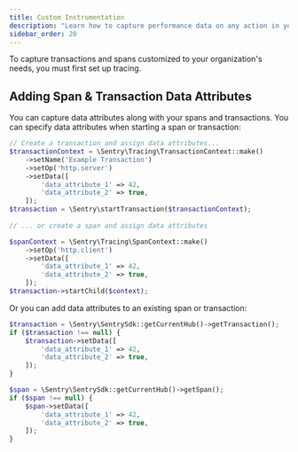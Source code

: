 ```yaml
---
title: Custom Instrumentation
description: "Learn how to capture performance data on any action in your app."
sidebar_order: 20
---
```


<Note>

To capture transactions and spans customized to your organization's needs, you must first <PlatformLink to="/tracing/">set up tracing.</PlatformLink>

</Note>

<PlatformContent includePath="performance/enable-manual-instrumentation" />

<PlatformContent includePath="performance/add-spans-example" />

<PlatformContent includePath="performance/retrieve-transaction" />

## Adding Span & Transaction Data Attributes

You can capture data attributes along with your spans and transactions. You can specify data attributes when starting a span or transaction:

```php
// Create a transaction and assign data attributes...
$transactionContext = \Sentry\Tracing\TransactionContext::make()
    ->setName('Example Transaction')
    ->setOp('http.server')
    ->setData([
        'data_attribute_1' => 42,
        'data_attribute_2' => true,
    ]);
$transaction = \Sentry\startTransaction($transactionContext);
    
// ... or create a span and assign data attributes

$spanContext = \Sentry\Tracing\SpanContext::make()
    ->setOp('http.client')
    ->setData([
        'data_attribute_1' => 42,
        'data_attribute_2' => true,
    ]);
$transaction->startChild($context);
```

Or you can add data attributes to an existing span or transaction:

```php
$transaction = \Sentry\SentrySdk::getCurrentHub()->getTransaction();
if ($transaction !== null) {
    $transaction->setData([
        'data_attribute_1' => 42,
        'data_attribute_2' => true,
    ]);
}

$span = \Sentry\SentrySdk::getCurrentHub()->getSpan();
if ($span !== null) {
    $span->setData([
        'data_attribute_1' => 42,
        'data_attribute_2' => true,
    ]);
}
```
